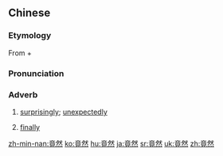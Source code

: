 ==Chinese==
{{zh-forms}}

===Etymology===
From {{m|zh|竟||to finish}} + {{m|zh|然||-ly}}

===Pronunciation===
{{zh-pron
|m=jìngrán
|c=ging2 jin4
|ma=Zh-jìngrán.ogg
|cat=adv
}}

===Adverb===
{{zh-adv}}

# [[surprisingly]]; [[unexpectedly]]
#: {{zh-x|他 竟然 說出 這樣 的 話 來 傷 母親 的 心。|I can't believe he should say such things to hurt his mother.}}
# {{lb|zh|archaic}} [[finally]]

{{zh-cat|Intermediate}}

[[zh-min-nan:竟然]]
[[ko:竟然]]
[[hu:竟然]]
[[ja:竟然]]
[[sr:竟然]]
[[uk:竟然]]
[[zh:竟然]]